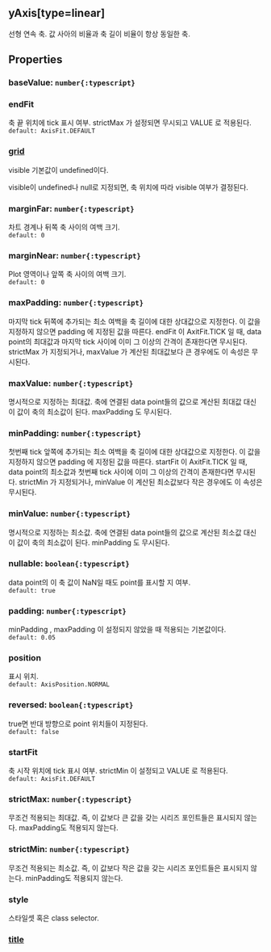 ## yAxis[type=linear]
선형 연속 축.
값 사아의 비율과 축 길이 비율이 항상 동일한 축.
## Properties

### baseValue: `number{:typescript}`

### endFit
축 끝 위치에 tick 표시 여부.
 strictMax 가 설정되면 무시되고  VALUE 로 적용된다.  
`default: AxisFit.DEFAULT`  

### [grid](./linear/grid)
visible 기본값이 undefined이다.


visible이 undefined나 null로 지정되면, 축 위치에 따라 visible 여부가 결정된다.  

### marginFar: `number{:typescript}`
차트 경계나 뒤쪽 축 사이의 여백 크기.  
`default: 0`  

### marginNear: `number{:typescript}`
Plot 영역이나 앞쪽 축 사이의 여백 크기.  
`default: 0`  

### maxPadding: `number{:typescript}`
마지막 tick 뒤쪽에 추가되는 최소 여백을 축 길이에 대한 상대값으로 지정한다.
이 값을 지정하지 않으면  padding 에 지정된 값을 따른다.
 endFit 이  AxitFit.TICK 일 때,
data point의 최대값과 마지막 tick 사이에 이미 그 이상의 간격이 존재한다면 무시된다.
 strictMax 가 지정되거나,  maxValue 가 계산된 최대값보다 큰 경우에도 이 속성은 무시된다.  

### maxValue: `number{:typescript}`
명시적으로 지정하는 최대값.
축에 연결된 data point들의 값으로 계산된 최대값 대신 이 값이 축의 최소값이 된다.
 maxPadding 도 무시된다.  

### minPadding: `number{:typescript}`
첫번째 tick 앞쪽에 추가되는 최소 여백을 축 길이에 대한 상대값으로 지정한다.
이 값을 지정하지 않으면  padding 에 지정된 값을 따른다.
 startFit 이  AxitFit.TICK 일 때,
data point의 최소값과 첫번째 tick 사이에 이미 그 이상의 간격이 존재한다면 무시된다.
 strictMin 가 지정되거나,  minValue 이 계산된 최소값보다 작은 경우에도 이 속성은 무시된다.  

### minValue: `number{:typescript}`
명시적으로 지정하는 최소값.
축에 연결된 data point들의 값으로 계산된 최소값 대신 이 값이 축의 최소값이 된다.
 minPadding 도 무시된다.  

### nullable: `boolean{:typescript}`
data point의 이 축 값이 NaN일 때도 point를 표시할 지 여부.  
`default: true`  

### padding: `number{:typescript}`
minPadding ,  maxPadding 이 설정되지 않았을 때 적용되는 기본값이다.  
`default: 0.05`  

### position
표시 위치.  
`default: AxisPosition.NORMAL`  

### reversed: `boolean{:typescript}`
true면 반대 방향으로 point 위치들이 지정된다.  
`default: false`  

### startFit
축 시작 위치에 tick 표시 여부.
 strictMin 이 설정되고  VALUE 로 적용된다.  
`default: AxisFit.DEFAULT`  

### strictMax: `number{:typescript}`
무조건 적용되는 최대값.
즉, 이 값보다 큰 값을 갖는 시리즈 포인트들은 표시되지 않는다.
maxPadding도 적용되지 않는다.  

### strictMin: `number{:typescript}`
무조건 적용되는 최소값.
즉, 이 값보다 작은 값을 갖는 시리즈 포인트들은 표시되지 않는다.
minPadding도 적용되지 않는다.  

### style
스타일셋 혹은 class selector.  

### [title](./linear/title)
  
